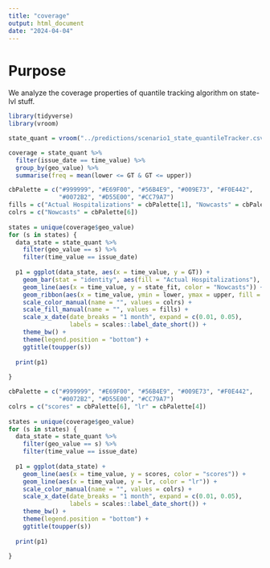 ```yaml
---
title: "coverage"
output: html_document
date: "2024-04-04"
---
```


# Purpose

We analyze the coverage properties of quantile tracking algorithm on state-lvl stuff.

```r
library(tidyverse)
library(vroom)
```


```r
state_quant = vroom("../predictions/scenario1_state_quantileTracker.csv")
```


```r
coverage = state_quant %>%
  filter(issue_date == time_value) %>%
  group_by(geo_value) %>%
  summarise(freq = mean(lower <= GT & GT <= upper)) 
```


```r
cbPalette = c("#999999", "#E69F00", "#56B4E9", "#009E73", "#F0E442",
              "#0072B2", "#D55E00", "#CC79A7")
fills = c("Actual Hospitalizations" = cbPalette[1], "Nowcasts" = cbPalette[6])
colrs = c("Nowcasts" = cbPalette[6])
          
states = unique(coverage$geo_value)
for (s in states) {
  data_state = state_quant %>%
    filter(geo_value == s) %>%
    filter(time_value == issue_date)
  
  p1 = ggplot(data_state, aes(x = time_value, y = GT)) +
    geom_bar(stat = "identity", aes(fill = "Actual Hospitalizations"), alpha = 0.7) +
    geom_line(aes(x = time_value, y = state_fit, color = "Nowcasts")) +
    geom_ribbon(aes(x = time_value, ymin = lower, ymax = upper, fill = "Nowcasts"), alpha = 0.5) +
    scale_color_manual(name = "", values = colrs) +
    scale_fill_manual(name = "", values = fills) +
    scale_x_date(date_breaks = "1 month", expand = c(0.01, 0.05),
                 labels = scales::label_date_short()) +
    theme_bw() +
    theme(legend.position = "bottom") +
    ggtitle(toupper(s))
    
  print(p1)
  
}
```


```r
cbPalette = c("#999999", "#E69F00", "#56B4E9", "#009E73", "#F0E442",
              "#0072B2", "#D55E00", "#CC79A7")
colrs = c("scores" = cbPalette[6], "lr" = cbPalette[4])
          
states = unique(coverage$geo_value)
for (s in states) {
  data_state = state_quant %>%
    filter(geo_value == s) %>%
    filter(time_value == issue_date)
  
  p1 = ggplot(data_state) +
    geom_line(aes(x = time_value, y = scores, color = "scores")) +
    geom_line(aes(x = time_value, y = lr, color = "lr")) +
    scale_color_manual(name = "", values = colrs) +
    scale_x_date(date_breaks = "1 month", expand = c(0.01, 0.05),
                 labels = scales::label_date_short()) +
    theme_bw() +
    theme(legend.position = "bottom") +
    ggtitle(toupper(s))
    
  print(p1)
  
}
```

